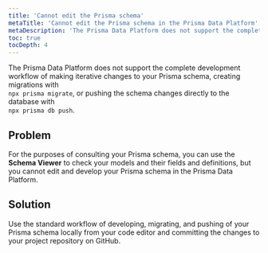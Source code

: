 ```yaml
---
title: 'Cannot edit the Prisma schema'
metaTitle: 'Cannot edit the Prisma schema in the Prisma Data Platform'
metaDescription: 'The Prisma Data Platform does not support the complete development workflow of making iterative changes to your Prisma schema. Based on this, you cannot edit the contents of the Prisma schema file.'
toc: true
tocDepth: 4
---
```


<TopBlock>

The Prisma Data Platform does not support the complete development workflow of making iterative changes to your Prisma schema, creating migrations with<br />`npx prisma migrate`, or pushing the schema changes directly to the database with<br />`npx prisma db push`.

</TopBlock>

## **Problem**

For the purposes of consulting your Prisma schema, you can use the **Schema Viewer** to check your models and their fields and definitions, but you cannot edit and develop your Prisma schema in the Prisma Data Platform.

## **Solution**

Use the standard workflow of developing, migrating, and pushing of your Prisma schema locally from your code editor and committing the changes to your project repository on GitHub.
